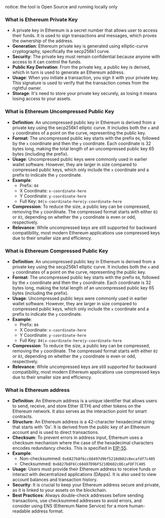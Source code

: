 <div className="markdown-body">
<div className="text-orange-600">notice: the tool is Open Source and running locally only</div>

### What is Ethereum Private Key

- A private key in Ethereum is a secret number that allows user to access their funds. It is used to sign transactions and messages, which proves the ownership of the address.
- **Generation**: Ethereum private key is generated using elliptic-curve cryptography, specifically the secp256k1 curve.
- **Security**: The private key must remain confidential because anyone with access to it can control the funds.
- **Public Key Derivation**: From the private key, a public key is derived, which in turn is used to generate an Ethereum address.
- **Usage**: When you initiate a transaction, you sign it with your private key. This signature is used to verify that the transaction comes from the rightful owner.
- **Storage**: It's need to store your private key securely, as losing it means losing access to your assets.

### What is Ethereum Uncompressed Public Key

- **Definition**: An uncompressed public key in Ethereum is derived from a private key using the secp256k1 elliptic curve. It includes both the `x` and `y` coordinates of a point on the curve, representing the public key.
- **Format**: The uncompressed public key starts with the prefix `04`, followed by the `x` coordinate and then the `y` coordinate. Each coordinate is 32 bytes long, making the total length of an uncompressed public key 65 bytes (including the prefix).
- **Usage**: Uncompressed public keys were commonly used in earlier wallet software. However, they are larger in size compared to compressed public keys, which only include the `x` coordinate and a prefix to indicate the `y` coordinate.
- **Example**:
  - Prefix: `04`
  - X Coordinate: `x-coordinate-here`
  - Y Coordinate: `y-coordinate-here`
  - Full Key: `04|x-coordinate-here|y-coordinate-here`
- **Compression**: To reduce the size, a public key can be compressed, removing the `y` coordinate. The compressed format starts with either `02` or `03`, depending on whether the `y` coordinate is even or odd, respectively.
- **Relevance**: While uncompressed keys are still supported for backward compatibility, most modern Ethereum applications use compressed keys due to their smaller size and efficiency.

### What is Ethereum Compressed Public Key

- **Definition**: An uncompressed public key in Ethereum is derived from a private key using the secp256k1 elliptic curve. It includes both the `x` and `y` coordinates of a point on the curve, representing the public key.
- **Format**: The uncompressed public key starts with the prefix `04`, followed by the `x` coordinate and then the `y` coordinate. Each coordinate is 32 bytes long, making the total length of an uncompressed public key 65 bytes (including the prefix).
- **Usage**: Uncompressed public keys were commonly used in earlier wallet software. However, they are larger in size compared to compressed public keys, which only include the `x` coordinate and a prefix to indicate the `y` coordinate.
- **Example**:
  - Prefix: `04`
  - X Coordinate: `x-coordinate-here`
  - Y Coordinate: `y-coordinate-here`
  - Full Key: `04|x-coordinate-here|y-coordinate-here`
- **Compression**: To reduce the size, a public key can be compressed, removing the `y` coordinate. The compressed format starts with either `02` or `03`, depending on whether the `y` coordinate is even or odd, respectively.
- **Relevance**: While uncompressed keys are still supported for backward compatibility, most modern Ethereum applications use compressed keys due to their smaller size and efficiency.

### What is Ethereum address
- **Definition**: An Ethereum address is a unique identifier that allows users to send, receive, and store Ether (ETH) and other tokens on the Ethereum network. It also serves as the interaction point for smart contracts.
- **Structure**: An Ethereum address is a 42-character hexadecimal string that starts with '0x'. It is derived from the public key of an Ethereum account and is used to direct transactions.
- **Checksum**: To prevent errors in address input, Ethereum uses a checksum mechanism where the case of the hexadecimal characters encodes redundancy checks. This is specified in [EIP-55](https://medium.com/coinmonks/ethereum-checksummed-addresses-importance-and-implementation-eef74aa3ae18).
- **Example**:
  - Non-checksummed: `0x6827b8f6cc60497d9bf5210d602c0ecafdf7c405`
  - Checksummed: `0x6827b8F6Cc60497D9bF5210D602c0EcaFDF7C405`
- **Usage**: Users must provide their Ethereum address to receive funds or interact with decentralized applications (DApps). It is also used to view account balances and transaction history.
- **Security**: It is crucial to keep your Ethereum address secure and private, as it is linked to your assets on the blockchain.
- **Best Practices**: Always double-check addresses before sending transactions, use checksummed addresses to avoid errors, and consider using ENS (Ethereum Name Service) for a more human-readable address format.
</div>
